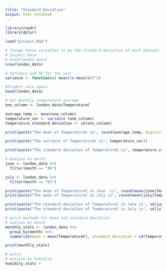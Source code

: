 ```yaml
---
title: "Standard Deviation"
output: html_notebook
---
```

```r
library(readr)
library(dplyr)
```

```r
load("project.Rda")
```

```r
# Change these variables to be the standard deviation of each dataset.
# Inspect Data
# head(london_data)
nrow(london_data)

# Variance and SD for the year
variance <- function(x) mean((x-mean(x))^2)

#Inspect once again
head(london_data)

# Get monthly temperature average
one_column <- london_data$TemperatureC

average_temp <- mean(one_column)
temperature_var <- variance (one_column)
temperature_standard_deviation <- sd(one_column)

print(paste("The mean of TemperatureC is", round(average_temp, digits=2)))

print(paste("The variance of TemperatureC is", temperature_var))

print(paste("The standard deviation of TemperatureC is", temperature_standard_deviation))

# Analyze by month
june <- london_data %>%
  filter(month == "06")

july <- london_data %>%
  filter(month == "07")

print(paste("The mean of TemperatureC in June  is", round(mean(june$TemperatureC), digits=2)))
print(paste("The mean of TemperatureC in July is", round(mean(july$TemperatureC), digits=2)))

print(paste("The standard deviation of TemperatureC in June is", sd(june$TemperatureC)))
print(paste("The standard deviation of TemperatureC in July is", sd(july$TemperatureC)))

# quick methode for mean and standard deviation
# analyze by month
monthly_stats <- london_data %>%
  group_by(month) %>%
  summarize(mean = mean(TemperatureC), standard_deviation = sd(TemperatureC))

print(monthly_stats)

# extra
# analyze by humidity
humidity_stats <
```
